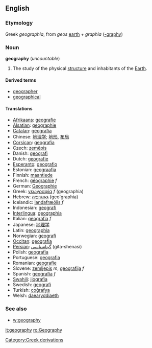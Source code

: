==English==
===Etymology===
Greek ''geographia'', from ''geos'' [[earth]] + ''graphia'' ([[-graphy]])

===Noun===
'''geography''' (''uncountable'')

<!-- #The graphing or measuring of earth studies, and land. is this an old meaning, or just the literal one?-->
#The study of the physical [[structure]] and inhabitants of the [[Earth]].

====Derived terms====
*[[geographer]]
*[[geographical]]

====Translations====
*[[Afrikaans]]: [[geografie]]
*[[Alsatian]]: [[geographie]]
*[[Catalan]]: [[geografia]]
*Chinese: [[地理学]]; [[地形]], [[布局]]
*[[Corsican]]: [[geografia]]
*Czech: [[zeměpis]]
*Danish: [[geografi]]
*Dutch: [[geografie]]
*[[Esperanto]]: [[geografio]]
*Estonian: [[geograafia]]
*Finnish: [[maantiede]]
*French: [[géographie]] ''f''
*German: [[Geographie]]
*Greek: [[γεωγραφία]] ''f'' (geographia)
*Hebrew: [[גאוגרפיה]] (geo'graphia)
*Icelandic: [[landafræði]][[:is:landafræði|is]] ''f''
*Indonesian: [[geografi]]
*[[Interlingua]]: [[geographia]]
*Italian: [[geografia]] ''f''
*Japanese: [[地理学]]
*Latin: [[geographia]]
*Norwegian: [[geografi]]
*[[Occitan]]: [[geografia]]
*[[Persian]]: [[گیتاشناسی]] (gita-shenasi)
*Polish: [[geografia]]
*Portuguese: [[geografia]]
*Romanian: [[geografie]]
*Slovene: [[zemljepis]] ''m'', [[geografija]] ''f''
*Spanish: [[geografía]] ''f''
*[[Swahili]]: [[jiografia]]
*Swedish: [[geografi]]
*Turkish: [[coğrafya]]
*Welsh: [[daearyddiaeth]]

===See also===
*[[w:geography]]

[[it:geography]]
[[ro:Geography]]
[[Category:Greek derivations]]